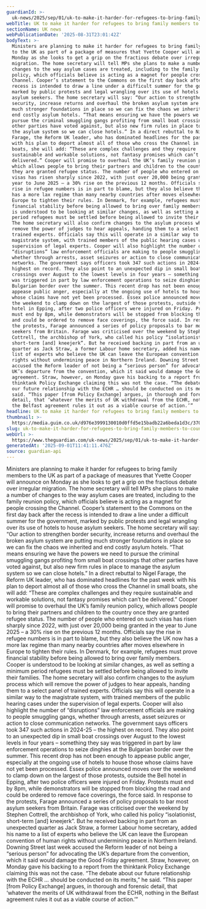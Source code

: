 ```yaml
---
guardianId: >-
  uk-news/2025/sep/01/uk-to-make-it-harder-for-refugees-to-bring-family-members-to-country
webTitle: UK to make it harder for refugees to bring family members to country
sectionName: UK news
webPublicationDate: '2025-08-31T23:01:42Z'
bodyText: >-
  Ministers are planning to make it harder for refugees to bring family members
  to the UK as part of a package of measures that Yvette Cooper will announce on
  Monday as she looks to get a grip on the fractious debate over irregular
  migration. The home secretary will tell MPs she plans to make a number of
  changes to the way asylum cases are treated, including to the family reunion
  policy, which officials believe is acting as a magnet for people crossing the
  Channel. Cooper’s statement to the Commons on the first day back after the
  recess is intended to draw a line under a difficult summer for the government,
  marked by public protests and legal wrangling over its use of hotels to house
  asylum seekers. The home secretary will say: “Our action to strengthen border
  security, increase returns and overhaul the broken asylum system are putting
  much stronger foundations in place so we can fix the chaos we inherited and
  end costly asylum hotels. “That means ensuring we have the powers we need to
  pursue the criminal smuggling gangs profiting from small boat crossings that
  other parties have voted against, but also new firm rules in place to manage
  the asylum system so we can close hotels.” In a direct rebuttal to Nigel
  Farage, the Reform UK leader, who has dominated headlines for the past week
  with his plan to deport almost all of those who cross the Channel in small
  boats, she will add: “These are complex challenges and they require
  sustainable and workable solutions, not fantasy promises which can’t be
  delivered.” Cooper will promise to overhaul the UK’s family reunion policy,
  which allows people to bring their partners and children to the country once
  they are granted refugee status. The number of people who entered on such
  visas has risen sharply since 2022, with just over 20,000 being granted in the
  year to June 2025 – a 30% rise on the previous 12 months. Officials say the
  rise in refugee numbers is in part to blame, but they also believe the UK now
  has a more lax regime than many nearby countries after moves elsewhere in
  Europe to tighten their rules. In Denmark, for example, refugees must prove
  financial stability before being allowed to bring over family members. Cooper
  is understood to be looking at similar changes, as well as setting a minimum
  period refugees must be settled before being allowed to invite their families.
  The home secretary will also confirm changes to the asylum process which will
  remove the power of judges to hear appeals, handing them to a select panel of
  trained experts. Officials say this will operate in a similar way to the
  magistrate system, with trained members of the public hearing cases under the
  supervision of legal experts. Cooper will also highlight the number of
  “disruptions” law enforcement officials are making to people smuggling gangs,
  whether through arrests, asset seizures or action to close communication
  networks. The government says officers took 347 such actions in 2024-25 – the
  highest on record. They also point to an unexpected dip in small boat
  crossings over August to the lowest levels in four years – something they say
  was triggered in part by law enforcement operations to seize dinghies at the
  Bulgarian border over the summer. This recent drop has not been enough to
  appease public anger, especially at the ongoing use of hotels to house those
  whose claims have not yet been processed. Essex police announced moves over
  the weekend to clamp down on the largest of those protests, outside the Bell
  hotel in Epping, after two police officers were injured on Friday. Protests
  must end by 8pm, while demonstrators will be stopped from blocking the road
  and could be ordered to remove face coverings, the force said. In response to
  the protests, Farage announced a series of policy proposals to bar most asylum
  seekers from Britain. Farage was criticised over the weekend by Stephen
  Cottrell, the archbishop of York, who called his policy “isolationist,
  short-term [and] kneejerk”. But he received backing in part from an unexpected
  quarter as Jack Straw, a former Labour home secretary, added his name to a
  list of experts who believe the UK can leave the European convention of human
  rights without undermining peace in Northern Ireland. Downing Street last week
  accused the Reform leader of not being a “serious person” for advocating the
  UK’s departure from the convention, which it said would damage the Good Friday
  agreement. Straw, however, on Monday gave his backing to a report from the
  thinktank Policy Exchange claiming this was not the case. “The debate about
  our future relationship with the ECHR … should be conducted on its merits,” he
  said. “This paper [from Policy Exchange] argues, in thorough and forensic
  detail, that ‘whatever the merits of UK withdrawal from the ECHR, nothing in
  the Belfast agreement rules it out as a viable course of action.’”
headline: UK to make it harder for refugees to bring family members to country
thumbnail: >-
  https://media.guim.co.uk/d976e3999130010d0ffd5e15badb22a6beda1d3c/370_774_3291_2634/500.jpg
slug: uk-to-make-it-harder-for-refugees-to-bring-family-members-to-country
webUrl: >-
  https://www.theguardian.com/uk-news/2025/sep/01/uk-to-make-it-harder-for-refugees-to-bring-family-members-to-country
generatedAt: '2025-09-01T11:41:11.476Z'
source: guardian-api
---
```

Ministers are planning to make it harder for refugees to bring family members to the UK as part of a package of measures that Yvette Cooper will announce on Monday as she looks to get a grip on the fractious debate over irregular migration. The home secretary will tell MPs she plans to make a number of changes to the way asylum cases are treated, including to the family reunion policy, which officials believe is acting as a magnet for people crossing the Channel. Cooper’s statement to the Commons on the first day back after the recess is intended to draw a line under a difficult summer for the government, marked by public protests and legal wrangling over its use of hotels to house asylum seekers. The home secretary will say: “Our action to strengthen border security, increase returns and overhaul the broken asylum system are putting much stronger foundations in place so we can fix the chaos we inherited and end costly asylum hotels. “That means ensuring we have the powers we need to pursue the criminal smuggling gangs profiting from small boat crossings that other parties have voted against, but also new firm rules in place to manage the asylum system so we can close hotels.” In a direct rebuttal to Nigel Farage, the Reform UK leader, who has dominated headlines for the past week with his plan to deport almost all of those who cross the Channel in small boats, she will add: “These are complex challenges and they require sustainable and workable solutions, not fantasy promises which can’t be delivered.” Cooper will promise to overhaul the UK’s family reunion policy, which allows people to bring their partners and children to the country once they are granted refugee status. The number of people who entered on such visas has risen sharply since 2022, with just over 20,000 being granted in the year to June 2025 – a 30% rise on the previous 12 months. Officials say the rise in refugee numbers is in part to blame, but they also believe the UK now has a more lax regime than many nearby countries after moves elsewhere in Europe to tighten their rules. In Denmark, for example, refugees must prove financial stability before being allowed to bring over family members. Cooper is understood to be looking at similar changes, as well as setting a minimum period refugees must be settled before being allowed to invite their families. The home secretary will also confirm changes to the asylum process which will remove the power of judges to hear appeals, handing them to a select panel of trained experts. Officials say this will operate in a similar way to the magistrate system, with trained members of the public hearing cases under the supervision of legal experts. Cooper will also highlight the number of “disruptions” law enforcement officials are making to people smuggling gangs, whether through arrests, asset seizures or action to close communication networks. The government says officers took 347 such actions in 2024-25 – the highest on record. They also point to an unexpected dip in small boat crossings over August to the lowest levels in four years – something they say was triggered in part by law enforcement operations to seize dinghies at the Bulgarian border over the summer. This recent drop has not been enough to appease public anger, especially at the ongoing use of hotels to house those whose claims have not yet been processed. Essex police announced moves over the weekend to clamp down on the largest of those protests, outside the Bell hotel in Epping, after two police officers were injured on Friday. Protests must end by 8pm, while demonstrators will be stopped from blocking the road and could be ordered to remove face coverings, the force said. In response to the protests, Farage announced a series of policy proposals to bar most asylum seekers from Britain. Farage was criticised over the weekend by Stephen Cottrell, the archbishop of York, who called his policy “isolationist, short-term [and] kneejerk”. But he received backing in part from an unexpected quarter as Jack Straw, a former Labour home secretary, added his name to a list of experts who believe the UK can leave the European convention of human rights without undermining peace in Northern Ireland. Downing Street last week accused the Reform leader of not being a “serious person” for advocating the UK’s departure from the convention, which it said would damage the Good Friday agreement. Straw, however, on Monday gave his backing to a report from the thinktank Policy Exchange claiming this was not the case. “The debate about our future relationship with the ECHR … should be conducted on its merits,” he said. “This paper [from Policy Exchange] argues, in thorough and forensic detail, that ‘whatever the merits of UK withdrawal from the ECHR, nothing in the Belfast agreement rules it out as a viable course of action.’”
